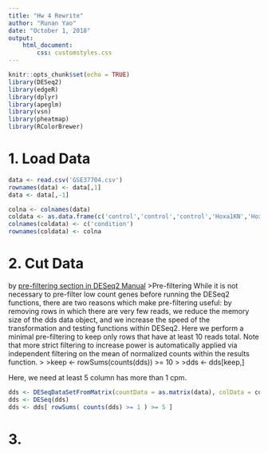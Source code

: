 ```yaml
---
title: "Hw 4 Rewrite"
author: "Runan Yao"
date: "October 1, 2018"
output: 
    html_document:
        css: customstyles.css
---
```




```r
knitr::opts_chunk$set(echo = TRUE)
library(DESeq2)
library(edgeR)
library(dplyr)
library(apeglm)
library(vsn)
library(pheatmap)
library(RColorBrewer)
```


# 1. Load Data
```r
data <- read.csv('GSE37704.csv')
rownames(data) <- data[,1]
data <- data[,-1]

colna <- colnames(data)
coldata <- as.data.frame(c('control','control','control','Hoxa1KN','Hoxa1KN','Hoxa1KN'))
colnames(coldata) <- c('condition')
rownames(coldata) <- colna
```

# 2. Cut Data
by [pre-filtering section in DESeq2 Manual](http://bioconductor.org/packages/devel/bioc/vignettes/DESeq2/inst/doc/DESeq2.html#pre-filtering)
>Pre-filtering
While it is not necessary to pre-filter low count genes before running the DESeq2 functions, there are two reasons which make pre-filtering useful: by removing rows in which there are very few reads, we reduce the memory size of the dds data object, and we increase the speed of the transformation and testing functions within DESeq2. Here we perform a minimal pre-filtering to keep only rows that have at least 10 reads total. Note that more strict filtering to increase power is automatically applied via independent filtering on the mean of normalized counts within the results function.
>
>keep <- rowSums(counts(dds)) >= 10
>
>dds <- dds[keep,]

Here, we need at least 5 column has more than 1 cpm.
```r
dds <- DESeqDataSetFromMatrix(countData = as.matrix(data), colData = coldata, design = ~ condition )
dds <- DESeq(dds)
dds <- dds[ rowSums( counts(dds) >= 1 ) >= 5 ]
```

# 3. 
